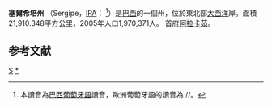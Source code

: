 {{Infobox Brazilian State
|name                        = Sergipe
|image_flag                  = Bandeira de Sergipe.svg
|image_coat                  = BrasaoSergipe.jpg
|motto                       = 
|anthem                      = 
|image_map                   = Brazil State Sergipe.svg
|capital                     =[[File:Bandeira_de_Aracaju.svg|24px]] [[阿拉卡茹|阿拉卡茹]]
|latd= |latm= |latNS= |longd= |longm= |longEW=
|largest_city                = capital
|demonym                     = Sergipano
|leader_name1                = Jackson Barreto
|leader_name2                = Belivaldo Chagas
|area                        = 21,910.348
|area_magnitude              = 1 E11
|area_rank                   = 26th
|population_estimate         = 2,000,738
|population_estimate_rank    = 22nd
|population_estimate_year    = 2006
|population_census           = 1,970,371
|population_census_year      = 2005
|population_density          = 91.3
|population_density_rank     = 5th
|GDP                         = R$ 13,120,855
|GDP_rank                    = 20th
|GDP_year                    = 2005
|GDP_per_capita              = R$ 6,821
|GDP_per_capita_rank         = 17th
|HDI                         = 0.682
|HDI_rank                    = 14th
|HDI_year                    = 2000
|abbreviation                = BR-SE
|time_zone                   = BRT
|utc_offset                  = -3
|time_zone_DST               = BRST
|utc_offset_DST              = -2
}}
'''塞爾希培州''' （Sergipe，[[IPA|IPA]]：{{IPA2|sɛx.'ʒi.pi}} <ref>本讀音為[[巴西葡萄牙語|巴西葡萄牙語]]讀音，歐洲葡萄牙語的讀音為 /{{IPA|sɛɾ.'ʒi.p(ɨ)}}/。</ref>）是[[巴西|巴西]]的一個州，位於東北部[[大西洋|大西洋]]岸。面積21,910.348平方公里，2005年人口1,970,371人。
首府[[阿拉卡茹|阿拉卡茹]]。

== 参考文献 ==
<div class="references-small">
<references />


</div>{{小作品模板|分类=塞尔希培州|图标=BrasaoSergipe.jpg}}{{巴西行政区划}}

[[Category:巴西行政區劃|S]]
[[Category:塞爾希培州|*]]